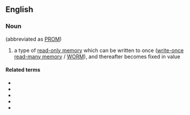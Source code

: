 ==English==

===Noun===
{{en-noun|-|head=[[programmable]] [[read]]-[[only]] [[memory]]}} (abbreviated as [[PROM]])

# {{lb|en|electronics}} a type of [[read-only memory]] which can be written to once ([[write-once read-many memory]] / [[WORM]]), and thereafter becomes fixed in value

====Related terms====
* {{l|en|EEPROM}}
* {{l|en|EPROM}}
* {{l|en|ROM}}
* {{l|en|flash memory}}
* {{l|en|RAM}}